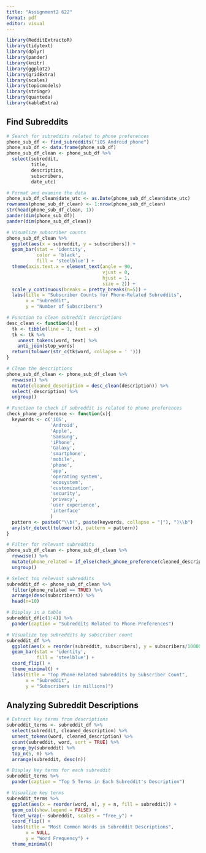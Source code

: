 ```yaml
---
title: "Assignment2 622"
format: pdf
editor: visual
---
```


```r
library(RedditExtractoR)
library(tidytext)
library(dplyr)
library(pander)
library(knitr)
library(ggplot2)
library(gridExtra)
library(scales)
library(topicmodels)
library(stringr)
library(quanteda)
library(kableExtra)
```

## Find Subreddits

```r
# Search for subreddits related to phone preferences
phone_sub_df <- find_subreddits("iOS Android phone")
phone_sub_df <- data.frame(phone_sub_df)
phone_sub_df_clean <- phone_sub_df %>%
  select(subreddit, 
         title, 
         description, 
         subscribers, 
         date_utc)
```

```r
# Format and examine the data
phone_sub_df_clean$date_utc <- as.Date(phone_sub_df_clean$date_utc)
rownames(phone_sub_df_clean) <- 1:nrow(phone_sub_df_clean)
str(head(phone_sub_df_clean, 1))
pander(dim(phone_sub_df))
pander(dim(phone_sub_df_clean))
```

```r
# Visualize subscriber counts
phone_sub_df_clean %>%
  ggplot(aes(x = subreddit, y = subscribers)) +
  geom_bar(stat = 'identity',
           color = 'black',
           fill = 'steelblue') +
  theme(axis.text.x = element_text(angle = 90,
                                   vjust = 0,
                                   hjust = 1,
                                   size = 2)) +
  scale_y_continuous(breaks = pretty_breaks(n=5)) +
  labs(title = "Subscriber Counts for Phone-Related Subreddits",
       x = "Subreddit",
       y = "Number of Subscribers")
```

```r
# Function to clean subreddit descriptions
desc_clean <- function(x){
  tk <- tibble(line = 1, text = x)
  tk <- tk %>% 
    unnest_tokens(word, text) %>% 
    anti_join(stop_words)
  return(tolower(str_c(tk$word, collapse = ' ')))
}

# Clean the descriptions
phone_sub_df_clean <- phone_sub_df_clean %>%
  rowwise() %>%
  mutate(cleaned_description = desc_clean(description)) %>%
  select(-description) %>%
  ungroup()
```

```r
# Function to check if subreddit is related to phone preferences
check_phone_preference <- function(x){
  keywords <- c('iOS',
                'Android',
                'Apple',
                'Samsung',
                'iPhone',
                'Galaxy',
                'smartphone',
                'mobile',
                'phone',
                'app',
                'operating system',
                'ecosystem',
                'customization',
                'security',
                'privacy',
                'user experience',
                'interface'
                )
  pattern <- paste0("\\b(", paste(keywords, collapse = "|"), ")\\b")
  any(str_detect(tolower(x), pattern = pattern))
}

# Filter for relevant subreddits
phone_sub_df_clean <- phone_sub_df_clean %>% 
  rowwise() %>%
  mutate(phone_related = if_else(check_phone_preference(cleaned_description), TRUE, FALSE)) %>%
  ungroup()
```

```r
# Select top relevant subreddits
subreddit_df <- phone_sub_df_clean %>%
  filter(phone_related == TRUE) %>%
  arrange(desc(subscribers)) %>% 
  head(n=10)

# Display in a table
subreddit_df[c(1:4)] %>%
  pander(caption = "Subreddits Related to Phone Preferences")

# Visualize top subreddits by subscriber count
subreddit_df %>% 
  ggplot(aes(x = reorder(subreddit, subscribers), y = subscribers/1000000)) +
  geom_bar(stat = 'identity',
           fill = 'steelblue') +
  coord_flip() +
  theme_minimal() +
  labs(title = "Top Phone-Related Subreddits by Subscriber Count",
       x = "Subreddit",
       y = "Subscribers (in millions)")
```

## Analyzing Subreddit Descriptions

```r
# Extract key terms from descriptions
subreddit_terms <- subreddit_df %>%
  select(subreddit, cleaned_description) %>%
  unnest_tokens(word, cleaned_description) %>%
  count(subreddit, word, sort = TRUE) %>%
  group_by(subreddit) %>%
  top_n(5, n) %>%
  arrange(subreddit, desc(n))

# Display key terms for each subreddit
subreddit_terms %>%
  pander(caption = "Top 5 Terms in Each Subreddit's Description")

# Visualize key terms
subreddit_terms %>%
  ggplot(aes(x = reorder(word, n), y = n, fill = subreddit)) +
  geom_col(show.legend = FALSE) +
  facet_wrap(~ subreddit, scales = "free_y") +
  coord_flip() +
  labs(title = "Most Common Words in Subreddit Descriptions",
       x = NULL,
       y = "Word Frequency") +
  theme_minimal()
```